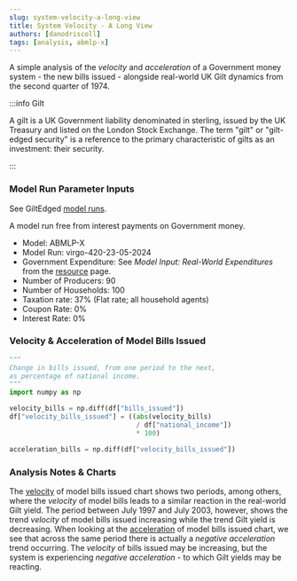```yaml
---
slug: system-velocity-a-long-view
title: System Velocity - A Long View
authors: [danodriscoll]
tags: [analysis, abmlp-x]
---
```


A simple analysis of the *velocity* and *acceleration* of a Government money system - the new bills issued - alongside real-world UK Gilt dynamics from the second quarter of 1974.

<!--truncate-->

:::info Gilt

A gilt is a UK Government liability denominated in sterling, issued by the UK Treasury and listed on the London Stock Exchange. The term "gilt" or "gilt-edged security" is a reference to the primary characteristic of gilts as an investment: their security.

:::

### Model Run Parameter Inputs

See GiltEdged [model runs](https://docs.google.com/spreadsheets/d/e/2PACX-1vRjjK62BFLfv9bvJb9JLxP0ko_xFBoTSgA0G23Ks4cwArnmkOcT7ik57SPETeLpCQyXMzJM_RCDplop/pubhtml?gid=1130413788&single=true).

A model run free from interest payments on Government money.

- Model: ABMLP-X
- Model Run: virgo-420-23-05-2024
- Government Expenditure: See *Model Input: Real-World Expenditures* from the [resource](/docs/resource/time-series) page.
- Number of Producers: 90
- Number of Households: 100
- Taxation rate: 37% (Flat rate; all household agents)
- Coupon Rate: 0%
- Interest Rate: 0%

### Velocity & Acceleration of Model Bills Issued

```python showLineNumbers title="velocity.py"
"""
Change in bills issued, from one period to the next,
as percentage of national income.
"""
import numpy as np

velocity_bills = np.diff(df["bills_issued"])
df["velocity_bills_issued"] = ((abs(velocity_bills)
                                / df["national_income"])
                                * 100)
```

```python showLineNumbers title="acceleration.py"
acceleration_bills = np.diff(df["velocity_bills_issued"])
```

### Analysis Notes & Charts

The [velocity](https://www.data-reports.net/gilt-edged-studio/virgo-420-23-05-2024-analysis-velocity.html) of model bills issued chart shows two periods, among others, where the *velocity* of model bills leads to a similar reaction in the real-world Gilt yield. The period between July 1997 and July 2003, however, shows the trend *velocity* of model bills issued increasing while the trend Gilt yield is decreasing. When looking at the [acceleration](https://www.data-reports.net/gilt-edged-studio/virgo-420-23-05-2024-analysis-acceleration.html) of model bills issued chart, we see that across the same period there is actually a *negative acceleration* trend occurring. The *velocity* of bills issued may be increasing, but the system is experiencing *negative acceleration* - to which Gilt yields may be reacting.
